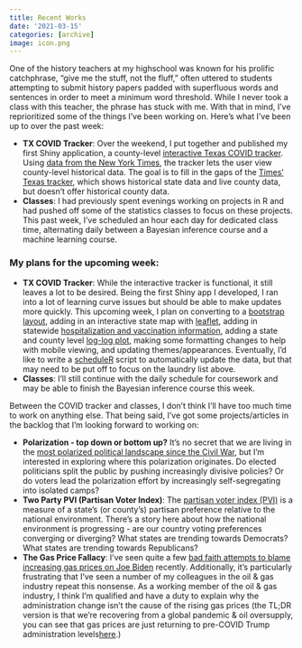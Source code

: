 ```yaml
---
title: Recent Works
date: '2021-03-15'
categories: [archive]
image: icon.png
---
```


One of the history teachers at my highschool was known for his prolific catchphrase, “give me the stuff, not the fluff,” often uttered to students attempting to submit history papers padded with superfluous words and sentences in order to meet a minimum word threshold. While I never took a class with this teacher, the phrase has stuck with me. With that in mind, I’ve reprioritized some of the things I’ve been working on. Here’s what I’ve been up to over the past week:

* **TX COVID Tracker**: Over the weekend, I put together and published my first Shiny application, a county-level [interactive Texas COVID tracker](https://thedatadiary.net/texas-covid-tracker). Using [data from the New York Times](https://github.com/nytimes/covid-19-data), the tracker lets the user view county-level historical data. The goal is to fill in the gaps of the [Times’ Texas tracker](https://www.nytimes.com/interactive/2020/us/texas-coronavirus-cases.html), which shows historical state data and live county data, but doesn’t offer historical county data.  
* **Classes**: I had previously spent evenings working on projects in R and had pushed off some of the statistics classes to focus on these projects. This past week, I’ve scheduled an hour each day for dedicated class time, alternating daily between a Bayesian inference course and a machine learning course. 

### My plans for the upcoming week:

* **TX COVID Tracker**: While the interactive tracker is functional, it still leaves a lot to be desired. Being the first Shiny app I developed, I ran into a lot of learning curve issues but should be able to make updates more quickly. This upcoming week, I plan on converting to a [bootstrap layout](https://rstudio.github.io/shinythemes/), adding in an interactive state map with [leaflet](https://rstudio.github.io/leaflet/shiny.html), adding in statewide [hospitalization and vaccination information](https://dshs.texas.gov/coronavirus/AdditionalData.aspx), adding a state and county level [log-log plot](https://www.youtube.com/watch?t=10s&v=54XLXg4fYsc), making some formatting changes to help with mobile viewing, and updating themes/appearances. Eventually, I’d like to write a [scheduleR](https://cran.r-project.org/web/packages/taskscheduleR/vignettes/taskscheduleR.html) script to automatically update the data, but that may need to be put off to focus on the laundry list above.
* **Classes**: I’ll still continue with the daily schedule for coursework and may be able to finish the Bayesian inference course this week. 

Between the COVID tracker and classes, I don’t think I’ll have too much time to work on anything else. That being said, I’ve got some projects/articles in the backlog that I’m looking forward to working on:

* **Polarization - top down or bottom up?** It’s no secret that we are living in the [most polarized political landscape since the Civil War](https://voteview.com/articles/party_polarization), but I’m interested in exploring where this polarization originates. Do elected politicians split the public by pushing increasingly divisive policies? Or do voters lead the polarization effort by increasingly self-segregating into isolated camps? 
* **Two Party PVI (Partisan Voter Index)**: The [partisan voter index (PVI)](https://cookpolitical.com/pvi-0) is a measure of a state’s (or county’s) partisan preference relative to the national environment. There’s a story here about how the national environment is progressing - are our country voting preferences converging or diverging? What states are trending towards Democrats? What states are trending towards Republicans?
* **The Gas Price Fallacy**: I’ve seen quite a few [bad faith attempts to blame increasing gas prices on Joe Biden](https://twitter.com/ksorbs/status/1362540095241347073) recently. Additionally, it’s particularly frustrating that I’ve seen a number of my colleagues in the oil & gas industry repeat this nonsense. As a working member of the oil & gas industry, I think I’m qualified and have a duty to explain why the administration change isn’t the cause of the rising gas prices (the TL;DR version is that we’re recovering from a global pandemic & oil oversupply, you can see that gas prices are just returning to pre-COVID Trump administration levels[here](https://www.gasbuddy.com/charts).)
